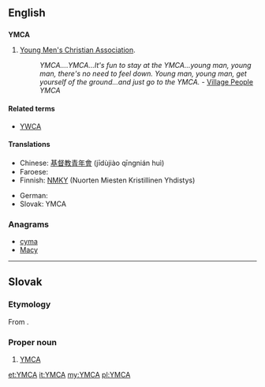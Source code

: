 ==English==

==={{initialism}}===
'''YMCA'''

# [[w:Young Men's Christian Association|Young Men's Christian Association]].
#: ''YMCA....YMCA...It's fun to stay at the YMCA...young man, young man, there's no need to feel down. Young man, young man, get yourself of the ground...and just go to the YMCA.'' - [[w:Village People|Village People]] ''YMCA''

{{wikipedia}}

====Related terms====
* [[YWCA]]

====Translations====
{{trans-top|Young Men's Christian Association}}
* Chinese: [[基督教青年會]] (jīdùjiào qīngnián huì)
* Faroese: {{t-|fo|KFUM}}
* Finnish: [[NMKY]] (Nuorten Miesten Kristillinen Yhdistys)
{{trans-mid}}
* German: {{t+|de|CVJM}}
* Slovak: YMCA<!--moved to Slovak entry: (pronounced ''imka'')-->
{{trans-bottom}}

===Anagrams===
* [[cyma#English|cyma]]
* [[Macy#English|Macy]]

----

==Slovak==

===Etymology===
From {{etyl|en|sk}} {{term|YMCA}}.

===Proper noun===
{{sk-proper noun|g=n}}

# [[#English|YMCA]]

[[et:YMCA]]
[[it:YMCA]]
[[my:YMCA]]
[[pl:YMCA]]